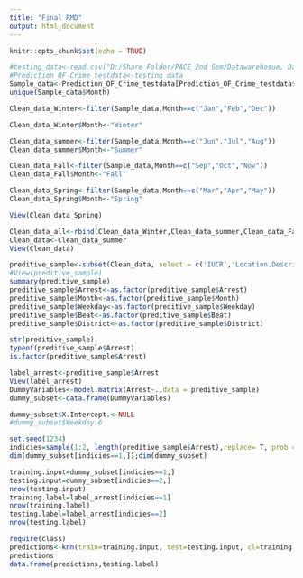 ```yaml
---
title: "Final RMD"
output: html_document
---
```


```r
knitr::opts_chunk$set(echo = TRUE)
```

```r
#testing_data<-read.csv("D:/Share Folder/PACE 2nd Sem/Datawarehosue, Datamining and Data Visualization/Project Files/Sample_Prediction_data.csv",header = TRUE)
#Prediction_OF_Crime_testdata<-testing_data
Sample_data<-Prediction_OF_Crime_testdata[Prediction_OF_Crime_testdata$Year=="2015",]
unique(Sample_data$Month)
```


```r
Clean_data_Winter<-filter(Sample_data,Month==c("Jan","Feb","Dec"))

Clean_data_Winter$Month<-"Winter"

Clean_data_summer<-filter(Sample_data,Month==c("Jun","Jul","Aug"))
Clean_data_summer$Month<-"Summer"

Clean_data_Fall<-filter(Sample_data,Month==c("Sep","Oct","Nov"))
Clean_data_Fall$Month<-"Fall"

Clean_data_Spring<-filter(Sample_data,Month==c("Mar","Apr","May"))
Clean_data_Spring$Month<-"Spring"

View(Clean_data_Spring)

Clean_data_all<-rbind(Clean_data_Winter,Clean_data_summer,Clean_data_Fall,Clean_data_Spring)
Clean_data<-Clean_data_summer
View(Clean_data)
```




```r
preditive_sample<-subset(Clean_data, select = c('IUCR','Location.Description','Arrest','Beat','Weekday','Month'))
#View(preditive_sample)
summary(preditive_sample)
preditive_sample$Arrest<-as.factor(preditive_sample$Arrest)
preditive_sample$Month<-as.factor(preditive_sample$Month)
preditive_sample$Weekday<-as.factor(preditive_sample$Weekday)
preditive_sample$Beat<-as.factor(preditive_sample$Beat)
preditive_sample$District<-as.factor(preditive_sample$District)
```

```r

str(preditive_sample)
typeof(preditive_sample$Arrest)
is.factor(preditive_sample$Arrest)
```


```r
label_arrest<-preditive_sample$Arrest
View(label_arrest)
DummyVariables<-model.matrix(Arrest~.,data = preditive_sample)
dummy_subset<-data.frame(DummyVariables)

dummy_subset$X.Intercept.<-NULL
#dummy_subset$Weekday.6


```


```r
set.seed(1234)
indicies=sample(1:2, length(preditive_sample$Arrest),replace= T, prob = c(.8,.2))
dim(dummy_subset[indicies==1,]);dim(dummy_subset)


```


```r
training.input=dummy_subset[indicies==1,]
testing.input=dummy_subset[indicies==2,]
nrow(testing.input)
training.label=label_arrest[indicies==1]
nrow(training.label)
testing.label=label_arrest[indicies==2]
nrow(testing.label)
```



```r
require(class)
predictions<-knn(train=training.input, test=testing.input, cl=training.label, k=1001)
predictions
data.frame(predictions,testing.label)



```